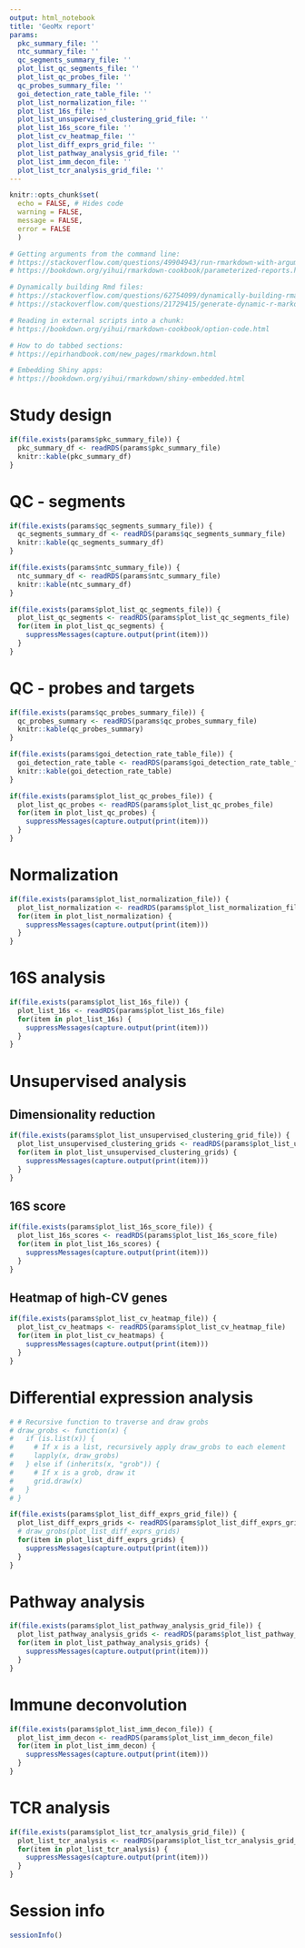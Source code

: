 ```yaml
---
output: html_notebook
title: 'GeoMx report'
params:
  pkc_summary_file: ''
  ntc_summary_file: ''
  qc_segments_summary_file: ''
  plot_list_qc_segments_file: ''
  plot_list_qc_probes_file: ''
  qc_probes_summary_file: ''
  goi_detection_rate_table_file: ''
  plot_list_normalization_file: ''
  plot_list_16s_file: ''
  plot_list_unsupervised_clustering_grid_file: ''
  plot_list_16s_score_file: ''
  plot_list_cv_heatmap_file: ''
  plot_list_diff_exprs_grid_file: ''
  plot_list_pathway_analysis_grid_file: ''
  plot_list_imm_decon_file: ''
  plot_list_tcr_analysis_grid_file: ''
---
```


```r
knitr::opts_chunk$set(
  echo = FALSE, # Hides code
  warning = FALSE,
  message = FALSE,
  error = FALSE
  )

# Getting arguments from the command line:
# https://stackoverflow.com/questions/49904943/run-rmarkdown-with-arguments-on-the-command-line/76567366#76567366
# https://bookdown.org/yihui/rmarkdown-cookbook/parameterized-reports.html#parameterized-reports

# Dynamically building Rmd files:
# https://stackoverflow.com/questions/62754099/dynamically-building-rmarkdown
# https://stackoverflow.com/questions/21729415/generate-dynamic-r-markdown-blocks

# Reading in external scripts into a chunk:
# https://bookdown.org/yihui/rmarkdown-cookbook/option-code.html

# How to do tabbed sections: 
# https://epirhandbook.com/new_pages/rmarkdown.html

# Embedding Shiny apps:
# https://bookdown.org/yihui/rmarkdown/shiny-embedded.html
```

# Study design
```r
if(file.exists(params$pkc_summary_file)) {
  pkc_summary_df <- readRDS(params$pkc_summary_file)
  knitr::kable(pkc_summary_df)
}

```

# QC - segments
```r
if(file.exists(params$qc_segments_summary_file)) {
  qc_segments_summary_df <- readRDS(params$qc_segments_summary_file)
  knitr::kable(qc_segments_summary_df)
}

if(file.exists(params$ntc_summary_file)) {
  ntc_summary_df <- readRDS(params$ntc_summary_file)
  knitr::kable(ntc_summary_df)
}
```

```r
if(file.exists(params$plot_list_qc_segments_file)) {
  plot_list_qc_segments <- readRDS(params$plot_list_qc_segments_file)
  for(item in plot_list_qc_segments) {
    suppressMessages(capture.output(print(item)))
  }
}
```

# QC - probes and targets
```r
if(file.exists(params$qc_probes_summary_file)) {
  qc_probes_summary <- readRDS(params$qc_probes_summary_file)
  knitr::kable(qc_probes_summary)
}
```

```r
if(file.exists(params$goi_detection_rate_table_file)) {
  goi_detection_rate_table <- readRDS(params$goi_detection_rate_table_file)
  knitr::kable(goi_detection_rate_table)
}
```

```r
if(file.exists(params$plot_list_qc_probes_file)) {
  plot_list_qc_probes <- readRDS(params$plot_list_qc_probes_file)
  for(item in plot_list_qc_probes) {
    suppressMessages(capture.output(print(item)))
  }
}

```

# Normalization
```r
if(file.exists(params$plot_list_normalization_file)) {
  plot_list_normalization <- readRDS(params$plot_list_normalization_file)
  for(item in plot_list_normalization) {
    suppressMessages(capture.output(print(item)))
  }
}
```

# 16S analysis
```r
if(file.exists(params$plot_list_16s_file)) {
  plot_list_16s <- readRDS(params$plot_list_16s_file)
  for(item in plot_list_16s) {
    suppressMessages(capture.output(print(item)))
  }
}
```

# Unsupervised analysis
## Dimensionality reduction
```r
if(file.exists(params$plot_list_unsupervised_clustering_grid_file)) {
  plot_list_unsupervised_clustering_grids <- readRDS(params$plot_list_unsupervised_clustering_grid_file)
  for(item in plot_list_unsupervised_clustering_grids) {
    suppressMessages(capture.output(print(item)))
  }
}
```

## 16S score
```r
if(file.exists(params$plot_list_16s_score_file)) {
  plot_list_16s_scores <- readRDS(params$plot_list_16s_score_file)
  for(item in plot_list_16s_scores) {
    suppressMessages(capture.output(print(item)))
  }
}
```

## Heatmap of high-CV genes
```r
if(file.exists(params$plot_list_cv_heatmap_file)) {
  plot_list_cv_heatmaps <- readRDS(params$plot_list_cv_heatmap_file)
  for(item in plot_list_cv_heatmaps) {
    suppressMessages(capture.output(print(item)))
  }
}
```

# Differential expression analysis
```r
# # Recursive function to traverse and draw grobs
# draw_grobs <- function(x) {
#   if (is.list(x)) {
#     # If x is a list, recursively apply draw_grobs to each element
#     lapply(x, draw_grobs)
#   } else if (inherits(x, "grob")) {
#     # If x is a grob, draw it
#     grid.draw(x)
#   }
# }

if(file.exists(params$plot_list_diff_exprs_grid_file)) {
  plot_list_diff_exprs_grids <- readRDS(params$plot_list_diff_exprs_grid_file)
  # draw_grobs(plot_list_diff_exprs_grids)
  for(item in plot_list_diff_exprs_grids) {
    suppressMessages(capture.output(print(item)))
  }
}
```

# Pathway analysis
```r
if(file.exists(params$plot_list_pathway_analysis_grid_file)) {
  plot_list_pathway_analysis_grids <- readRDS(params$plot_list_pathway_analysis_grid_file)
  for(item in plot_list_pathway_analysis_grids) {
    suppressMessages(capture.output(print(item)))
  }
}
```

# Immune deconvolution
```r
if(file.exists(params$plot_list_imm_decon_file)) {
  plot_list_imm_decon <- readRDS(params$plot_list_imm_decon_file)
  for(item in plot_list_imm_decon) {
    suppressMessages(capture.output(print(item)))
  }
}
```

# TCR analysis
```r
if(file.exists(params$plot_list_tcr_analysis_grid_file)) {
  plot_list_tcr_analysis <- readRDS(params$plot_list_tcr_analysis_grid_file)
  for(item in plot_list_tcr_analysis) {
    suppressMessages(capture.output(print(item)))
  }
}
```

# Session info
```r
sessionInfo()
```